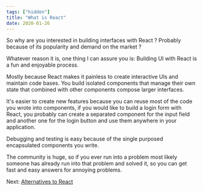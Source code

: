 ```yaml
---
tags: ["hidden"]
title: "What is React"
date: 2020-01-26
---
```


So why are you interested in building interfaces with React ? Probably because of its popularity and demand on the market ?

Whatever reason it is, one thing I can assure you is: Building UI with React is a fun and enjoyable process.

Mostly because React makes it painless to create interactive UIs and maintain code bases. You build isolated components that manage their own state that combined with other components compose larger interfaces.

It's easier to create new features because you can reuse most of the code you wrote into components, if you would like to build a login form with React, you probably can create a separated component for the input field and another one for the login button and use them anywhere in your application.

Debugging and testing is easy because of the single purposed encapsulated components you write.

The community is huge, so if you ever run into a problem most likely someone has already run into that problem and solved it, so you can get fast and easy answers for annoying problems.

Next: [Alternatives to React](https://floatingpoint.netlify.com/blog/courses/react/introduction/alternatives)